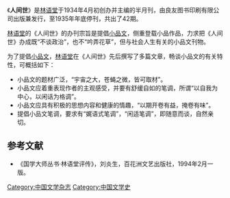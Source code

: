 《'''人间世'''》是[[林语堂|林语堂]]于1934年4月初创办并主编的半月刊，由良友图书印刷有限公司出版兼发行，至1935年年底停刊，共出了42期。

[[林语堂|林语堂]]的《人间世》的办刊宗旨是提倡[[小品文|小品文]]，侧重登载小品作品，力求把《人间世》办成既“不谈政治”，也不“吟弄花草”，但与社会人生有关的小品文刊物。

为了提倡[[小品文|小品文]]，[[林语堂|林语堂]]在《人间世》先后撰写了多篇文章，畅谈小品文的有关特性，可概括如下：

*小品文的题材广泛，“宇宙之大，苍蝇之微，皆可取材”。
*小品文应着重表现作者的主观感受，并要有舒缓自如的笔调，所谓“以自我为中心，以闲话为格调”。
*小品文应具有积极的思想内容和健康的情趣，“以期开卷有益，掩卷有味”。
*提倡小品文笔调，要求有“娓语式笔调”，“闲适笔调”，即随意而谈，自然亲切。

==参考文献==
<span style="font-size:smaller;">
*《国学大师丛书·林语堂评传》，刘炎生，百花洲文艺出版社，1994年2月一版。

[[Category:中国文学杂志|Category:中国文学杂志]]
[[Category:中国文学史|Category:中国文学史]]